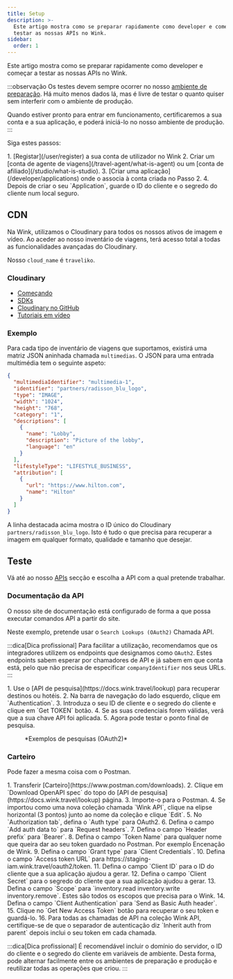 ```yaml
---
title: Setup
description: >-
  Este artigo mostra como se preparar rapidamente como developer e começar a
  testar as nossas APIs no Wink.
sidebar:
  order: 1
---
```


Este artigo mostra como se preparar rapidamente como developer e começar a testar as nossas APIs no Wink.

:::observação
Os testes devem sempre ocorrer no nosso [ambiente de preparação](/getting-started/environments). Há muito menos dados lá, mas é livre de testar o quanto quiser sem interferir com o ambiente de produção.

Quando estiver pronto para entrar em funcionamento, certificaremos a sua conta e a sua aplicação, e poderá iniciá-lo no nosso ambiente de produção.
:::

Siga estes passos:

<Steps>
  1. [Registar](/user/register) a sua conta de utilizador no Wink
  2. Criar um [conta de agente de viagens](/travel-agent/what-is-agent) ou um [conta de afiliado](/studio/what-is-studio).
  3. [Criar uma aplicação](/developer/applications) onde o associa à conta criada no Passo 2.
  4. Depois de criar o seu `Application`, guarde o ID do cliente e o segredo do cliente num local seguro.
</Steps>


## CDN

Na Wink, utilizamos o Cloudinary para todos os nossos ativos de imagem e vídeo. Ao aceder ao nosso inventário de viagens, terá acesso total a todas as funcionalidades avançadas do Cloudinary.

Nosso `cloud_name` é  `traveliko`.

### Cloudinary

* [Começando](https://cloudinary.com/documentation/dev_kickstart)
* [SDKs](https://cloudinary.com/documentation/cloudinary_sdks)
* [Cloudinary no GitHub](https://github.com/cloudinary)
* [Tutoriais em vídeo](https://cloudinary.com/documentation/cloudinary_sdks_tutorials)

### Exemplo

Para cada tipo de inventário de viagens que suportamos, existirá uma matriz JSON aninhada chamada `multimedias`. O JSON para uma entrada multimédia tem o seguinte aspeto:

```json {3}
{
  "multimediaIdentifier": "multimedia-1",
  "identifier": "partners/radisson_blu_logo",
  "type": "IMAGE",
  "width": "1024",
  "height": "768",
  "category": "1",
  "descriptions": [
    {
      "name": "Lobby",
      "description": "Picture of the lobby",
      "language": "en"
    }
  ],
  "lifestyleType": "LIFESTYLE_BUSINESS",
  "attribution": [
    {
      "url": "https://www.hilton.com",
      "name": "Hilton"
    }
  ]
}
```

A linha destacada acima mostra o ID único do Cloudinary `partners/radisson_blu_logo`. Isto é tudo o que precisa para recuperar a imagem em qualquer formato, qualidade e tamanho que desejar.

## Teste

Vá até ao nosso [APIs](/developer/apis) secção e escolha a API com a qual pretende trabalhar.

### Documentação da API

O nosso site de documentação está configurado de forma a que possa executar comandos API a partir do site.

Neste exemplo, pretende usar o `Search Lookups (OAuth2)` Chamada API.

:::dica\[Dica profissional]
Para facilitar a utilização, recomendamos que os integradores utilizem os endpoints que designamos como `OAuth2`. Estes endpoints sabem esperar por chamadores de API e já sabem em que conta está, pelo que não precisa de especificar `companyIdentifier` nos seus URLs.
:::

<Steps>
  1. Use o [API de pesquisa](https://docs.wink.travel/lookup) para recuperar destinos ou hotéis.
  2. Na barra de navegação do lado esquerdo, clique em `Authentication`.
  3. Introduza o seu ID de cliente e o segredo do cliente e clique em `Get TOKEN` botão.
  4. Se as suas credenciais forem válidas, verá que a sua chave API foi aplicada.
  5. Agora pode testar o ponto final de pesquisa.
</Steps>


<figure>
  <CloudinaryImage width="700" height="265" resize="scale" quality="best" alt="Ponto final da API de pesquisa" src="academy/lookup-api-call" errorImage="noimage_opaque_nyrtl0.png" />

  <figcaption>*Exemplos de pesquisas (OAuth2)*</figcaption>
</figure>


### Carteiro

Pode fazer a mesma coisa com o Postman.

<Steps>
  1. Transferir [Carteiro](https://www.postman.com/downloads).
  2. Clique em `Download OpenAPI spec` do topo do [API de pesquisa](https://docs.wink.travel/lookup) página.
  3. Importe-o para o Postman.
  4. Se importou como uma nova coleção chamada `Wink API`, clique na elipse horizontal (3 pontos) junto ao nome da coleção e clique `Edit`.
  5. No `Authorization tab`, defina o `Auth type` para OAuth2.
  6. Defina o campo `Add auth data to` para `Request headers`.
  7. Defina o campo `Header prefix` para `Bearer`.
  8. Defina o campo `Token Name` para qualquer nome que queira dar ao seu token guardado no Postman. Por exemplo Encenação de Wink.
  9. Defina o campo `Grant type` para `Client Credentials`.
  10. Defina o campo `Access token URL` para https://staging-iam.wink.travel/oauth2/token.
  11. Defina o campo `Client ID` para o ID do cliente que a sua aplicação ajudou a gerar.
  12. Defina o campo `Client Secret` para o segredo do cliente que a sua aplicação ajudou a gerar.
  13. Defina o campo `Scope` para `inventory.read inventory.write inventory.remove`. Estes são todos os escopos que precisa para o Wink.
  14. Defina o campo `Client Authentication` para `Send as Basic Auth header`.
  15. Clique no `Get New Access Token` botão para recuperar o seu token e guardá-lo.
  16. Para todas as chamadas de API na coleção Wink API, certifique-se de que o separador de autenticação diz `Inherit auth from parent` depois inclui o seu token em cada chamada.
</Steps>


:::dica\[Dica profissional]
É recomendável incluir o domínio do servidor, o ID do cliente e o segredo do cliente em variáveis de ambiente. Desta forma, pode alternar facilmente entre os ambientes de preparação e produção e reutilizar todas as operações que criou.
:::


